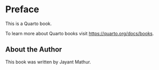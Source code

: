 <!-- use regex ^#(?!.*\|) to find # sections and change to ## -->

# Preface {#chapter-title}

This is a Quarto book.

To learn more about Quarto books visit <https://quarto.org/docs/books>.

## About the Author

This book was written by Jayant Mathur.